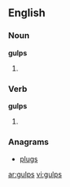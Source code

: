 ==English==

===Noun===
'''gulps'''

# {{plural of|[[gulp]]}}

===Verb===
'''gulps'''

# {{third-person singular of|[[gulp]]}}

===Anagrams===
* [[plugs]]

[[ar:gulps]]
[[vi:gulps]]
